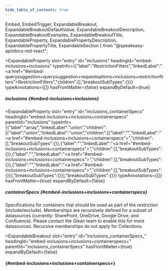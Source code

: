 ```yaml
---
hide_table_of_contents: true
---
```

  Embed,
  EmbedTrigger,
  ExpandableBreakout,
  ExpandableBreakoutDefaultValue,
  ExpandableBreakoutDescription,
  ExpandableBreakoutExamples,
  ExpandableBreakoutTitle,
  ExpandableProperty,
  ExpandablePropertyDescription,
  ExpandablePropertyTitle,
  ExpandableSection
} from "@speakeasy-api/docs-md-react";

<ExpandableSection>

<ExpandableProperty
  slot="entry"
  id="inclusions"
  headingId="embed-inclusions+inclusions"
  typeInfo={{"label":"RestrictionFilters","linkedLabel":"<a href=\"#embed-querysuggestion+querysuggestion+requestoptions+inclusions+restrictionfilters\">RestrictionFilters</a>","children":[],"breakoutSubTypes":{}}}
  typeAnnotations={[]}
  hasFrontMatter={false}
  expandByDefault={true}
>

<ExpandablePropertyTitle slot="title">

##### inclusions \{#embed-inclusions+inclusions\}

</ExpandablePropertyTitle>

</ExpandableProperty>

<ExpandableProperty
  slot="entry"
  id="inclusions_containerSpecs"
  headingId="embed-inclusions+inclusions+containerspecs"
  parentId="inclusions"
  typeInfo={{"label":"array","linkedLabel":"union","children":[{"label":"union","linkedLabel":"union","children":[{"label":"","linkedLabel":"<a href=\"#embed-inclusions+inclusions+containerspecs\"></a>","children":[],"breakoutSubTypes":{}},{"label":"","linkedLabel":"<a href=\"#embed-inclusions+inclusions+containerspecs\"></a>","children":[],"breakoutSubTypes":{}},{"label":"","linkedLabel":"<a href=\"#embed-inclusions+inclusions+containerspecs\"></a>","children":[],"breakoutSubTypes":{}},{"label":"","linkedLabel":"<a href=\"#embed-inclusions+inclusions+containerspecs\"></a>","children":[],"breakoutSubTypes":{}}],"breakoutSubTypes":{}}],"breakoutSubTypes":{}}}
  typeAnnotations={[]}
  hasFrontMatter={true}
  expandByDefault={false}
>

<ExpandablePropertyTitle slot="title">

##### containerSpecs \{#embed-inclusions+inclusions+containerspecs\}

</ExpandablePropertyTitle>

<ExpandablePropertyDescription slot="description">

Specifications for containers that should be used as part of the restriction (include/exclude). Memberships are recursively defined for a subset of datasources (currently: SharePoint, OneDrive, Google Drive, and Confluence). Please contact the Glean team to enable this for more datasources. Recursive memberships do not apply for Collections.

</ExpandablePropertyDescription>

</ExpandableProperty>

<ExpandableBreakout
  slot="entry"
  id="inclusions_containerSpecs_"
  headingId="embed-inclusions+inclusions+containerspecs+"
  parentId="inclusions_containerSpecs"
  hasFrontMatter={true}
  expandByDefault={false}
>

<ExpandableBreakoutTitle slot="title">

####  \{#embed-inclusions+inclusions+containerspecs+\}

</ExpandableBreakoutTitle>

<ExpandableBreakoutDescription slot="description">

</ExpandableBreakoutDescription>

<ExpandableBreakoutExamples slot="examples">

</ExpandableBreakoutExamples>

<ExpandableBreakoutDefaultValue slot="defaultValue">

</ExpandableBreakoutDefaultValue>

<Embed slot="embed">

<EmbedTrigger slot="trigger" embedTitle="" triggerText="View  details">

<Embedembednamemissing1 />

</EmbedTrigger>

</Embed>

</ExpandableBreakout>

</ExpandableSection>